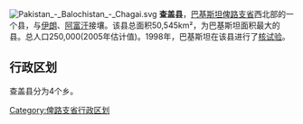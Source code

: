 [[File:Pakistan_-_Balochistan_-_Chagai.svg|right]]
'''查盖县'''，[[巴基斯坦|巴基斯坦]][[俾路支省|俾路支省]]西北部的一个县，与[[伊朗|伊朗]]、[[阿富汗|阿富汗]]接壤。该县总面积50,545km²，为巴基斯坦面积最大的县。总人口250,000(2005年估计值)。1998年，巴基斯坦在该县进行了[[核试验|核试验]]。

== 行政区划 ==
查盖县分为4个乡。


{{俾路支省行政区划}}
{{Pakistan-geo-stub}}
[[Category:俾路支省行政区划|Category:俾路支省行政区划]]